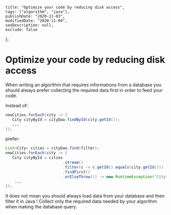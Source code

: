     title: "Optimize your code by reducing disk access",
    tags: ["algorithm", "java"],
    publishDate: "2020-11-03",
    modifiedDate: "2020-11-04",
    seoDescription: null,
    exclude: false
};

# Optimize your code by reducing disk access

When writing an algorithm that requires informations from a database you should always prefer collecting the required data first in order to feed your code. 

Instead of:

```java
newCities.forEach(city -> {
   City cityById = cityDao.findById(city.getId());
   ...
});
```

prefer: 

```java
List<City> cities = cityDao.find(filter);
newCities.forEach(city -> {
   City cityById = cities
                         .stream()
                         .filter(c -> c.getId().equals(city.getId()))
                         .findFirst()
                         .orElseThrow(() -> new RuntimeException("City not found"));
    ...
});
```

It does not mean you should always load data from your database and then filter it in Java ! Collect only the required data needed by your algorithm when making the database query. 